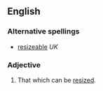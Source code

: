 ==English==

===Alternative spellings===
* [[resizeable]] ''UK''

===Adjective===
{{en-adj}}

# {{computing}} That which can be [[resized]].